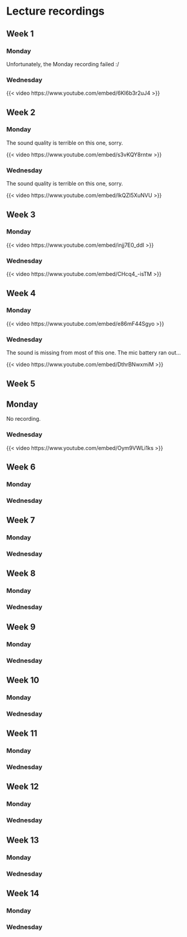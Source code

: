 # Lecture recordings

## Week 1

### Monday

Unfortunately, the Monday recording failed :/

### Wednesday

{{< video https://www.youtube.com/embed/6Kl6b3r2uJ4 >}}

## Week 2

### Monday

The sound quality is terrible on this one, sorry.

{{< video https://www.youtube.com/embed/s3vKQY8rntw >}}

### Wednesday

The sound quality is terrible on this one, sorry.

{{< video https://www.youtube.com/embed/IkQZI5XuNVU >}}

## Week 3

### Monday

{{< video https://www.youtube.com/embed/injj7E0_ddI >}}
 
### Wednesday

{{< video https://www.youtube.com/embed/CHcq4_-isTM >}}

## Week 4

### Monday

{{< video https://www.youtube.com/embed/e86mF44Sgyo >}}

### Wednesday

The sound is missing from most of this one. The mic battery ran out...

{{< video https://www.youtube.com/embed/DthrBNwxmiM >}}

## Week 5

## Monday

No recording.

<!-- 
{{< video https://www.youtube.com/embed/ >}}
 -->

### Wednesday

{{< video https://www.youtube.com/embed/Oym9VWLi1ks >}}

## Week 6

### Monday
<!-- 
{{< video https://www.youtube.com/embed/ >}}
 -->

### Wednesday
<!-- 
{{< video https://www.youtube.com/embed/ >}}
 -->

## Week 7

### Monday
<!-- 
{{< video https://www.youtube.com/embed/ >}}
 -->

### Wednesday
<!-- 
{{< video https://www.youtube.com/embed/ >}}
 -->

## Week 8

### Monday
<!-- 
{{< video https://www.youtube.com/embed/ >}}
 -->

### Wednesday
<!-- 
{{< video https://www.youtube.com/embed/ >}}
 -->

## Week 9

### Monday
<!-- 
{{< video https://www.youtube.com/embed/ >}}
 -->

### Wednesday
<!-- 
{{< video https://www.youtube.com/embed/ >}}
 -->

## Week 10

### Monday
<!-- 
{{< video https://www.youtube.com/embed/ >}}
 -->

### Wednesday
<!-- 
{{< video https://www.youtube.com/embed/ >}}
 -->

## Week 11

### Monday
<!-- 
{{< video https://www.youtube.com/embed/ >}}
 -->

### Wednesday
<!-- 
{{< video https://www.youtube.com/embed/ >}}
 -->

## Week 12

### Monday
<!-- 
{{< video https://www.youtube.com/embed/ >}}
 -->

### Wednesday
<!-- 
{{< video https://www.youtube.com/embed/ >}}
 -->

## Week 13

### Monday
<!-- 
{{< video https://www.youtube.com/embed/ >}}
 -->

### Wednesday
<!-- 
{{< video https://www.youtube.com/embed/ >}}
 -->

## Week 14

### Monday
<!-- 
{{< video https://www.youtube.com/embed/ >}}
 -->

### Wednesday
<!-- 
{{< video https://www.youtube.com/embed/ >}}
 -->

